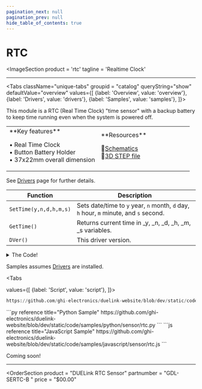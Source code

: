 ```yaml
---
pagination_next: null
pagination_prev: null
hide_table_of_contents: true
---
```



# RTC

<ImageSection
    product = 'rtc'
    tagline = 'Realtime Clock'
></ImageSection>

---

<Tabs className="unique-tabs" groupid = "catalog" queryString="show" defaultValue="overview"
  values={[
    {label: 'Overview', value: 'overview'},
    {label: 'Drivers', value: 'drivers'},
    {label: 'Samples', value: 'samples'},
  ]}>

<TabItem value="overview">
This module is a RTC (Real Time Clock) "time sensor" with a backup battery to keep time running even when the system is powered off.

<table><td width='50%'>
**Key features**

• Real Time Clock<br/>
• Button Battery Holder<br/>
• 37x22mm overall dimension<br/>

</td><td width='50%'>
**Resources**

📄[Schematics](pathname:///sch/gdl-sertc-b.pdf)<br/>
🔩[3D STEP file](pathname:///3d/gdl-sertc-b.step)<br/>

</td></table>
</TabItem>

<TabItem value="drivers">

See [Drivers](../../engine/drivers) page for further details.

Function | Description
--- | ---
`SetTime(y,n,d,h,m,s)` | Sets date/time to `y` year, `n` month, `d` day, `h` hour, `m` minute, and `s` second. 
`GetTime()`  | Returns current time in _y, _n, _d, _h, _m, _s variables.
`DVer()`  | This driver version.

<details>
  <summary>The Code!</summary>



```py reference title="RTC Driver"
https://github.com/ghi-electronics/duelink-website/blob/dev/static/code/drivers/sensor/rtc.txt
```

</details>
</TabItem>

<TabItem value="samples">

Samples assumes [Drivers](../../engine/drivers) are installed.

<Tabs

  values={[
    {label: 'Script', value: 'script'},
]}>

<TabItem value="script">

```py reference title="Script Sample"
https://github.com/ghi-electronics/duelink-website/blob/dev/static/code/samples/script/sensor/rtc.txt
```
</TabItem>

<TabItem value="py">
```py reference title="Python Sample"
https://github.com/ghi-electronics/duelink-website/blob/dev/static/code/samples/python/sensor/rtc.py
```
</TabItem>

<TabItem value="js">
```js reference title="JavaScript Sample"
https://github.com/ghi-electronics/duelink-website/blob/dev/static/code/samples/javascript/sensor/rtc.js
```

</TabItem>

</Tabs>

</TabItem>

<TabItem value="projects">Coming soon!</TabItem>

</Tabs>

---

<OrderSection
    product = "DUELink RTC Sensor"
    partnumber = "GDL-SERTC-B	"
    price = "$00.00"
></OrderSection>
